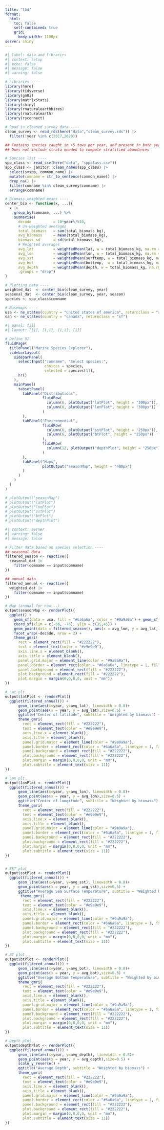 ```yaml
---
title: "tbd"
format: 
  html:
    toc: false
    self-contained: true
    grid: 
      body-width: 1100px
server: shiny
---
```


```r
#| label: data and libraries
#| context: setup
#| echo: false
#| message: false
#| warning: false

# Libraries ----
library(here)
library(tidyverse)
library(gmRi)
library(matrixStats)
library(shiny)
library(rnaturalearthhires)
library(rnaturalearth)
library(rsconnect)

# Read in cleaned survey data ----
clean_survey <- read_rds(here("data","clean_survey.rds")) |>
  filter(!year %in% c(2017,2020))

## Contains species caught in >5 tows per year, and present in both seasons >80% of the years of the survey 
## Does not include strata needed to compute stratified abundances 

# Species list ----
spp_class <- read_csv(here("data", "sppclass.csv"))
spp_class <- janitor::clean_names(spp_class) |>
  select(svspp, common_name) |>
  mutate(comname = str_to_sentence(common_name)) |>
  drop_na() |>
  filter(comname %in% clean_survey$comname) |>
  arrange(comname)

# Biomass weighted means ----
center_bio <- function(x, ...){
  x |>
    group_by(comname, ...) %>%
    summarise(
      decade          = 10*year%/%10,
      # Un-weighted averages
      total_biomass   = sum(total_biomass_kg),
      avg_biomass     = mean(total_biomass_kg),
      biomass_sd      = sd(total_biomass_kg),
      # Weighted averages
      avg_lat         = weightedMean(lat, w = total_biomass_kg, na.rm = T),  
      avg_lon         = weightedMean(lon, w = total_biomass_kg, na.rm = T),
      avg_sst         = weightedMean(surftemp, w = total_biomass_kg, na.rm = T),
      avg_bot         = weightedMean(bottemp,  w = total_biomass_kg, na.rm = T),
      avg_depth       = weightedMean(depth, w = total_biomass_kg, na.rm = T),
      .groups = "drop")
}

# Plotting data ----
weighted_dat  <- center_bio(clean_survey, year)
seasonal_dat  <- center_bio(clean_survey, year, season)
species <- spp_class$comname

# Basemaps ---- 
usa <- ne_states(country = "united states of america", returnclass = "sf")
can <- ne_states(country = "canada", returnclass = "sf") 
```

```r
#| panel: fill
#| layout: [[1], [1,1], [1,1], [1]]

# Define UI
fluidPage(
  titlePanel("Marine Species Explorer"),
  sidebarLayout(
    sidebarPanel(
      selectInput("comname", "Select species:", 
                  choices = species,
                  selected = species[1]),
      hr()
    ),
    mainPanel(
      tabsetPanel(
        tabPanel("Distributions", 
                 fluidRow(
                   column(6, plotOutput("latPlot", height = "300px")),
                   column(6, plotOutput("lonPlot", height = "300px"))
                 )
        ),
        tabPanel("Environmental", 
                 fluidRow(
                   column(6, plotOutput("sstPlot", height = "250px")),
                   column(6, plotOutput("btPlot", height = "250px"))
                 ),
                 fluidRow(
                   column(12, plotOutput("depthPlot", height = "250px"))
                 )
        ),
        tabPanel("Maps", 
                 plotOutput("seasonMap", height = "400px")
        )
      )
    )
  )
)

# plotOutput("seasonMap")
# plotOutput("latPlot")
# plotOutput("lonPlot")
# plotOutput("sstPlot")
# plotOutput("btPlot")
# plotOutput("depthPlot")

```

```r
#| context: server
#| warning: false
#| message: false

# Filter data based on species selection ----
## seasonal data
filtered_season <- reactive({
  seasonal_dat |>
    filter(comname == input$comname)
})

## annual data
filtered_annual <- reactive({
  weighted_dat |>
    filter(comname == input$comname)
})

# Map (annual for now...)
output$seasonMap <- renderPlot({
  ggplot() +
    geom_sf(data = usa, fill = "#6a6a6a", color = "#9a9a9a") + geom_sf(data = can, fill = "#6a6a6a", color = "#9a9a9a") +
    coord_sf(xlim = c(-66, -78), ylim = c(35,45)) +
    geom_point(data = filtered_season(), aes(x = avg_lon, y = avg_lat, color = season)) + 
    facet_wrap(~decade, nrow = 2) +
    theme_gmri(
      rect = element_rect(fill = "#222222"),
      text = element_text(color = "#e9e9e9"),
      axis.line.x = element_blank(),
      axis.title = element_blank(),
      panel.grid.major = element_line(color = "#9a9a9a"),
      panel.border = element_rect(color = "#6a6a6a", linetype = 1, fill = "transparent"),
      panel.background = element_rect(fill = "#222222"),
      plot.background = element_rect(fill = "#222222"),
      plot.margin = margin(0,0,0,0, unit = "mm"))
})

# Lat plt
output$latPlot <- renderPlot({
  ggplot(filtered_annual()) +
      geom_line(aes(x=year, y=avg_lat), linewidth = 0.8)+
      geom_point(aes(x = year, y = avg_lat),size=0.5) +
      ggtitle("Center of latitude", subtitle = "Weighted by biomass") +
      theme_gmri(
        rect = element_rect(fill = "#222222"),
        text = element_text(color = "#e9e9e9"),
        axis.line.x = element_blank(),
        axis.title = element_blank(),
        panel.grid.major = element_line(color = "#9a9a9a"),
        panel.border = element_rect(color = "#6a6a6a", linetype = 1, fill = "transparent"),
        panel.background = element_rect(fill = "#222222"),
        plot.background = element_rect(fill = "#222222"),
        plot.margin = margin(0,0,0,0, unit = "mm"),
        plot.subtitle = element_text(size = 11))
})

# Lon plt
output$lonPlot <- renderPlot({
  ggplot(filtered_annual()) +
      geom_line(aes(x=year, y=avg_lon), linewidth = 0.8)+
      geom_point(aes(x = year, y = avg_lon),size=0.5) +
      ggtitle("Center of longitude", subtitle = "Weighted by biomass") +
      theme_gmri(
        rect = element_rect(fill = "#222222"),
        text = element_text(color = "#e9e9e9"),
        axis.line.x = element_blank(),
        axis.title = element_blank(),
        panel.grid.major = element_line(color = "#9a9a9a"),
        panel.border = element_rect(color = "#6a6a6a", linetype = 1, fill = "transparent"),
        panel.background = element_rect(fill = "#222222"),
        plot.background = element_rect(fill = "#222222"),
        plot.margin = margin(0,0,0,0, unit = "mm"),
        plot.subtitle = element_text(size = 11))
})


# SST plot
output$sstPlot <- renderPlot({
  ggplot(filtered_annual()) +
      geom_line(aes(x=year, y=avg_sst), linewidth = 0.8)+
      geom_point(aes(x = year, y = avg_sst),size=0.5) +
      ggtitle("Average Sea Surface Temperature", subtitle = "Weighted by biomass") +
       theme_gmri(
        rect = element_rect(fill = "#222222"),
        text = element_text(color = "#e9e9e9"),
        axis.line.x = element_blank(),
        axis.title = element_blank(),
        panel.grid.major = element_line(color = "#9a9a9a"),
        panel.border = element_rect(color = "#6a6a6a", linetype = 1, fill = "transparent"),
        panel.background = element_rect(fill = "#222222"),
        plot.background = element_rect(fill = "#222222"),
        plot.margin = margin(0,0,0,0, unit = "mm"),
        plot.subtitle = element_text(size = 11))
})

# BT plot
output$btPlot <- renderPlot({
  ggplot(filtered_annual()) +
      geom_line(aes(x=year, y=avg_bot), linewidth = 0.8)+
      geom_point(aes(x = year, y = avg_bot),size=0.5) +
      ggtitle("Average Bottom Temperature", subtitle = "Weighted by biomass") +
      theme_gmri(
        rect = element_rect(fill = "#222222"),
        text = element_text(color = "#e9e9e9"),
        axis.line.x = element_blank(),
        axis.title = element_blank(),
        panel.grid.major = element_line(color = "#9a9a9a"),
        panel.border = element_rect(color = "#6a6a6a", linetype = 1, fill = "transparent"),
        panel.background = element_rect(fill = "#222222"),
        plot.background = element_rect(fill = "#222222"),
        plot.margin = margin(0,0,0,0, unit = "mm"),
        plot.subtitle = element_text(size = 11))
})

# Depth plot
output$depthPlot <- renderPlot({
  ggplot(filtered_annual()) +
      geom_line(aes(x=year, y=avg_depth), linewidth = 0.8)+
      geom_point(aes(x = year, y = avg_depth),size=0.5) +
      scale_y_reverse() +
      ggtitle("Average Depth", subtitle = "Weighted by biomass") +
      theme_gmri(
        rect = element_rect(fill = "#222222"),
        text = element_text(color = "#e9e9e9"),
        axis.line.x = element_blank(),
        axis.title = element_blank(),
        panel.grid.major = element_line(color = "#9a9a9a"),
        panel.border = element_rect(color = "#6a6a6a", linetype = 1, fill = "transparent"),
        panel.background = element_rect(fill = "#222222"),
        plot.background = element_rect(fill = "#222222"),
        plot.margin = margin(0,0,0,0, unit = "mm"),
        plot.subtitle = element_text(size = 11))
})

```